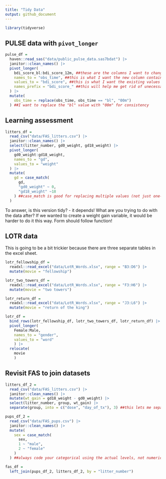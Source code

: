 ```yaml
---
title: "Tidy Data"
output: github_document
---
```


```r
library(tidyverse)
```

## PULSE data with `pivot_longer`

```r
pulse_df = 
  haven::read_sas("data/public_pulse_data.sas7bdat") |> 
  janitor::clean_names() |> 
  pivot_longer(
    bdi_score_bl:bdi_score_12m, ##these are the columns I want to change
    names_to = "obs_time", ##this is what I want the new column containing the new variable to be called
    values_to = "bdi_score", ##this is what I want the existing values to be stored as
    names_prefix = "bdi_score_" ##this will help me get rid of unecessary prefixes in the names column
  ) |> 
  mutate(
    obs_time = replace(obs_time, obs_time == "bl", "00m")
  ) ##I want to replace the "bl" value with "00m" for consistency

```


## Learning assessment
```r
litters_df = 
  read_csv("data/FAS_litters.csv") |> 
  janitor::clean_names() |> 
  select(litter_number, gd0_weight, gd18_weight) |> 
  pivot_longer(
    gd0_weight:gd18_weight,
    names_to = "gd",
    values_to = "weight"
  ) |> 
  mutate(
    gd = case_match(
      gd,
      "gd0_weight" ~ 0,
      "gd18_weight" ~18
    ) ##case_match is good for replacing multiple values (not just one-offs)
  )
```

To answer, is this version tidy? - it depends! What are you trying to do with the data after? If we wanted to create a weight gain variable, it would be harder to do it this way. Form should follow function!

## LOTR data

This is going to be a bit trickier because there are three separate tables in the excel sheet.

```r
lotr_fellowship_df = 
  readxl::read_excel("data/LotR_Words.xlsx", range = "B3:D6") |>
  mutate(movie = "fellowship")

lotr_two_towers_df = 
  readxl::read_excel("data/LotR_Words.xlsx", range = "F3:H6") |> 
  mutate(movie = "two towers")

lotr_return_df = 
  readxl::read_excel("data/LotR_Words.xlsx", range = "J3:L6") |> 
  mutate(movie = "return of the king")

lotr_df = 
  bind_rows(lotr_fellowship_df, lotr_two_towers_df, lotr_return_df) |> 
  pivot_longer(
    Female:Male,
    names_to = "gender",
    values_to = "word"
    ) |> 
  relocate(
    movie
    )
```

## Revisit FAS to join datasets

```r
litters_df_2 = 
  read_csv("data/FAS_litters.csv") |> 
  janitor::clean_names() |> 
  mutate(wt_gain = gd18_weight - gd0_weight) |> 
  select(litter_number, group, wt_gain) |> 
  separate(group, into = c("dose", "day_of_tx"), 3) ##this lets me separate the column into two separate variables. 

pups_df_2 = 
  read_csv("data/FAS_pups.csv") |> 
  janitor::clean_names() |> 
  mutate(
    sex = case_match(
      sex,
      1 ~ "male",
      2 ~ "female"
    )
  ) ##always code your categorical using the actual levels, not numeric- because you shouldn't ever assume your downstream user knows what the numeric corresponds to

fas_df = 
  left_join(pups_df_2, litters_df_2, by = "litter_number")
```

